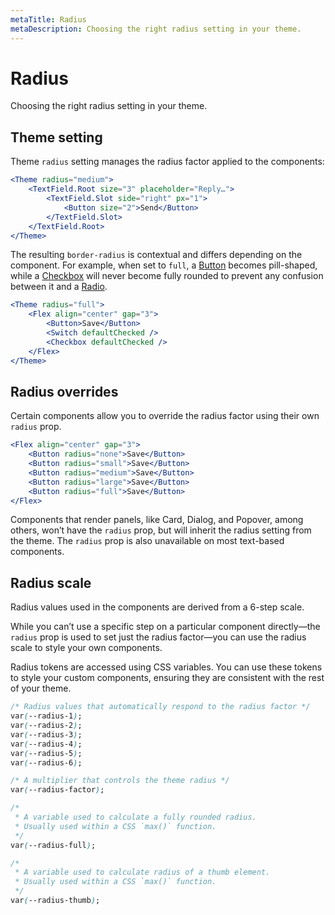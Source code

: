 ```yaml
---
metaTitle: Radius
metaDescription: Choosing the right radius setting in your theme.
---
```


# Radius

<Description>Choosing the right radius setting in your theme.</Description>

## Theme setting

Theme `radius` setting manages the radius factor applied to the components:

```jsx line="1"
<Theme radius="medium">
	<TextField.Root size="3" placeholder="Reply…">
		<TextField.Slot side="right" px="1">
			<Button size="2">Send</Button>
		</TextField.Slot>
	</TextField.Root>
</Theme>
```

<Box my="5">
	<ThemesRadiusExample />
</Box>

The resulting `border-radius` is contextual and differs depending on the component. For example, when set to `full`, a [Button](/research/docs/components/button) becomes pill-shaped, while a [Checkbox](/research/docs/components/checkbox) will never become fully rounded to prevent any confusion between it and a [Radio](/research/docs/components/radio).

```jsx live=true
<Theme radius="full">
	<Flex align="center" gap="3">
		<Button>Save</Button>
		<Switch defaultChecked />
		<Checkbox defaultChecked />
	</Flex>
</Theme>
```

## Radius overrides

Certain components allow you to override the radius factor using their own `radius` prop.

```jsx live=true
<Flex align="center" gap="3">
	<Button radius="none">Save</Button>
	<Button radius="small">Save</Button>
	<Button radius="medium">Save</Button>
	<Button radius="large">Save</Button>
	<Button radius="full">Save</Button>
</Flex>
```

Components that render panels, like Card, Dialog, and Popover, among others, won’t have the `radius` prop, but will inherit the radius setting from the theme. The `radius` prop is also unavailable on most text-based components.

## Radius scale

Radius values used in the components are derived from a 6-step scale.

<Box mt="5" mb="6">
	<ThemesRadiusScale />
</Box>

While you can’t use a specific step on a particular component directly—the `radius` prop is used to set just the radius factor—you can use the radius scale to style your own components.

Radius tokens are accessed using CSS variables. You can use these tokens to style your custom components, ensuring they are consistent with the rest of your theme.

```css
/* Radius values that automatically respond to the radius factor */
var(--radius-1);
var(--radius-2);
var(--radius-3);
var(--radius-4);
var(--radius-5);
var(--radius-6);

/* A multiplier that controls the theme radius */
var(--radius-factor);

/*
 * A variable used to calculate a fully rounded radius.
 * Usually used within a CSS `max()` function.
 */
var(--radius-full);

/*
 * A variable used to calculate radius of a thumb element.
 * Usually used within a CSS `max()` function.
 */
var(--radius-thumb);
```
